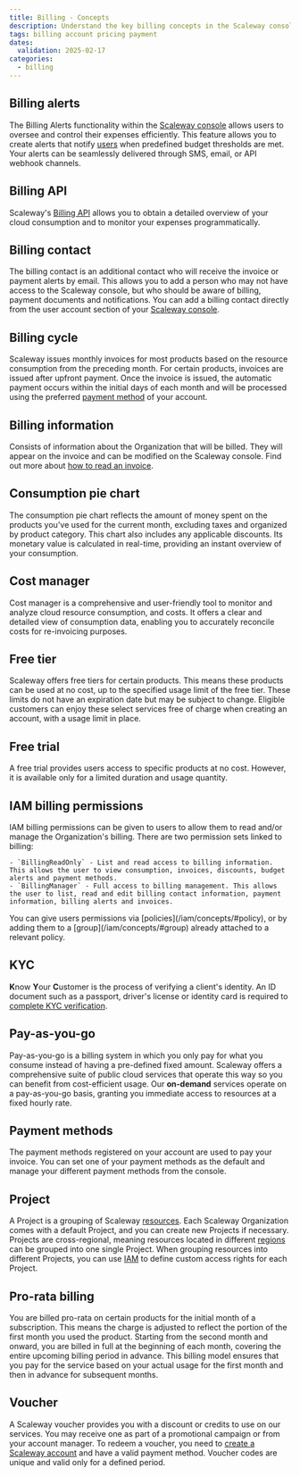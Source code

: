 ```yaml
---
title: Billing - Concepts
description: Understand the key billing concepts in the Scaleway console.
tags: billing account pricing payment
dates:
  validation: 2025-02-17
categories:
  - billing
---
```


## Billing alerts

The Billing Alerts functionality within the [Scaleway console](https://console.scaleway.com) allows users to oversee and control their expenses efficiently. This feature allows you to create alerts that notify [users](/iam/concepts/#user) when predefined budget thresholds are met. Your alerts can be seamlessly delivered through SMS, email, or API webhook channels.

## Billing API

Scaleway's [Billing API](https://www.scaleway.com/en/developers/api/billing/) allows you to obtain a detailed overview of your cloud consumption and to monitor your expenses programmatically.

## Billing contact

The billing contact is an additional contact who will receive the invoice or payment alerts by email. This allows you to add a person who may not have access to the Scaleway console, but who should be aware of billing, payment documents and notifications. You can add a billing contact directly from the user account section of your [Scaleway console](https://console.scaleway.com).

## Billing cycle

Scaleway issues monthly invoices for most products based on the resource consumption from the preceding month. For certain products, invoices are issued after upfront payment. Once the invoice is issued, the automatic payment occurs within the initial days of each month and will be processed using the preferred [payment method](#payment-methods) of your account.

## Billing information

Consists of information about the Organization that will be billed. They will appear on the invoice and can be modified on the Scaleway console. Find out more about [how to read an invoice](/billing/faq/#how-to-read-my-invoice).

## Consumption pie chart

The consumption pie chart reflects the amount of money spent on the products you've used for the current month, excluding taxes and organized by product category. This chart also includes any applicable discounts. Its monetary value is calculated in real-time, providing an instant overview of your consumption.

## Cost manager

Cost manager is a comprehensive and user-friendly tool to monitor and analyze cloud resource consumption, and costs. It offers a clear and detailed view of consumption data, enabling you to accurately reconcile costs for re-invoicing purposes.

## Free tier

Scaleway offers free tiers for certain products. This means these products can be used at no cost, up to the specified usage limit of the free tier. These limits do not have an expiration date but may be subject to change. Eligible customers can enjoy these select services free of charge when creating an account, with a usage limit in place.

## Free trial

A free trial provides users access to specific products at no cost. However, it is available only for a limited duration and usage quantity.

## IAM billing permissions

IAM billing permissions can be given to users to allow them to read and/or manage the Organization's billing. There are two permission sets linked to billing:

    - `BillingReadOnly` - List and read access to billing information. This allows the user to view consumption, invoices, discounts, budget alerts and payment methods.
    - `BillingManager` - Full access to billing management. This allows the user to list, read and edit billing contact information, payment information, billing alerts and invoices.

<Message type="note">
  You can give users permissions via [policies](/iam/concepts/#policy), or by adding them to a [group](/iam/concepts/#group) already attached to a relevant policy.
</Message>

## KYC

**K**now **Y**our **C**ustomer is the process of verifying a client's identity. An ID document such as a passport, driver's license or identity card is required to [complete KYC verification](/account/how-to/verify-identity/).

## Pay-as-you-go

Pay-as-you-go is a billing system in which you only pay for what you consume instead of having a pre-defined fixed amount. Scaleway offers a comprehensive suite of public cloud services that operate this way so you can benefit from cost-efficient usage. Our **on-demand** services operate on a pay-as-you-go basis, granting you immediate access to resources at a fixed hourly rate.

## Payment methods

The payment methods registered on your account are used to pay your invoice. You can set one of your payment methods as the default and manage your different payment methods from the console.

## Project

A Project is a grouping of Scaleway [resources](/iam/concepts/#resource). Each Scaleway Organization comes with a default Project, and you can create new Projects if necessary. Projects are cross-regional, meaning resources located in different [regions](/instances/concepts/#region) can be grouped into one single Project. When grouping resources into different Projects, you can use [IAM](/iam/concepts/#iam) to define custom access rights for each Project.

## Pro-rata billing

You are billed pro-rata on certain products for the initial month of a subscription. This means the charge is adjusted to reflect the portion of the first month you used the product. Starting from the second month and onward, you are billed in full at the beginning of each month, covering the entire upcoming billing period in advance. This billing model ensures that you pay for the service based on your actual usage for the first month and then in advance for subsequent months.

## Voucher

A Scaleway voucher provides you with a discount or credits to use on our services. You may receive one as part of a promotional campaign or from your account manager. To redeem a voucher, you need to [create a Scaleway account](/account/how-to/create-an-account/) and have a valid payment method. Voucher codes are unique and valid only for a defined period.

